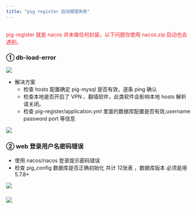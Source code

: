 ```yaml
---
title: "pig register 启动报错失败"
---
```


## **<font style="color:#F5222D;">  </font>**
<font style="color:#F5222D;">pig-register 就是 nacos 并未做任何封装，以下问题你使用 nacos.zip 启动也会遇到。</font>

### ①  db-load-error 


![](https://cdn.nlark.com/yuque/0/2022/png/283679/1648777087693-688edcbe-4362-4ad1-bb27-dfaaebdd6d08.png)



+ 解决方案 
    - 检查 hosts 配置确定 pig-mysql 是否有效，逐条 ping 确认
    - 检查本地是否开启了 VPN 、翻墙软件，此类软件会影响本地 hosts 解析请关闭。
    - 检查 pig-register/application.yml 里面的数据库配置是否有效,username password port 等信息

![](https://cdn.nlark.com/yuque/0/2022/png/283679/1648777217607-7319ed0c-dd49-4182-9688-458ea4adde35.png)



### ②  web 登录用户名密码错误




+  使用  nacos/nacos 登录提示密码错误
+ 检查  pig_config 数据库是否正确初始化 共计 12张表 ，数据库版本 必须是用 5.7.8+



![](https://cdn.nlark.com/yuque/0/2022/png/283679/1648777455611-e34fa242-a210-4bb9-942c-28c2f90a231f.png)

### ![](https://cdn.nlark.com/yuque/0/2022/png/283679/1648777531676-f3ded6c0-511d-4c11-98a7-2001838c6c7c.png)
